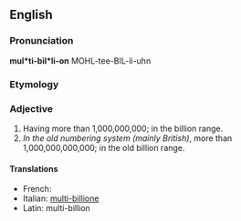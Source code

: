 ==English==

===Pronunciation===
'''mul*ti-bil*li-on'''
MOHL-tee-BIL-li-uhn

===Etymology===
{{prefix|multi|billion}}

===Adjective===
{{infl|en|adjective}}

# Having more than 1,000,000,000; in the billion range.
# ''In the old numbering system (mainly British)'', more than 1,000,000,000,000; in the old billion range.

====Translations====

* French: {{t-|fr|multi-billion}}
* Italian: [[multi-billione]]
* Latin: multi-billion